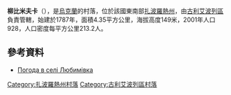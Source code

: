 {{coord|47|38|51|N|36|41|27|E|scale:100000|display=title}}

'''柳比米夫卡'''（{{lang-uk|Любимівка}}），是[[烏克蘭|烏克蘭]]的村落，位於該國東南部[[扎波羅熱州|扎波羅熱州]]，由[[古利艾波列區|古利艾波列區]]負責管轄，始建於1787年，面積4.35平方公里，海拔高度149米，2001年人口928，人口密度每平方公里213.2人。

==參考資料==
* [http://weather.in.ua/ua/zaporozhskaja/14148 Погода в селі Любимівка] {{Wayback|url=http://weather.in.ua/ua/zaporozhskaja/14148 |date=20200812233904 }}

{{DEFAULTSORT:Любимівка}}
[[Category:扎波羅熱州村落|Category:扎波羅熱州村落]]
[[Category:古利艾波列區村落|Category:古利艾波列區村落]]


{{Zaporizhia-geo-stub}}